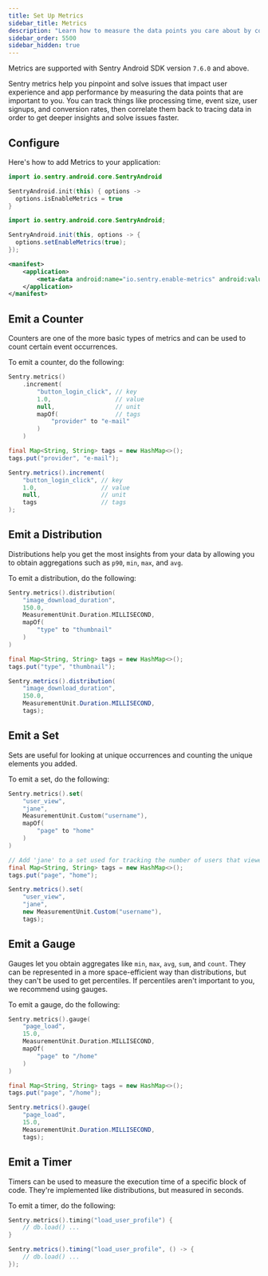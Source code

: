 ```yaml
---
title: Set Up Metrics
sidebar_title: Metrics
description: "Learn how to measure the data points you care about by configuring Metrics in your Android app."
sidebar_order: 5500
sidebar_hidden: true
---
```



<Include name="metrics-api-change.mdx" />

<Alert>

Metrics are supported with Sentry Android SDK version `7.6.0` and above.

</Alert>

Sentry metrics help you pinpoint and solve issues that impact user experience and app performance by measuring the data points that are important to you. You can track things like processing time, event size, user signups, and conversion rates, then correlate them back to tracing data in order to get deeper insights and solve issues faster.

## Configure

Here's how to add Metrics to your application:

```Kotlin {filename:MyApplication.kt}
import io.sentry.android.core.SentryAndroid

SentryAndroid.init(this) { options ->
  options.isEnableMetrics = true
}
```

```Java {filename:MyApplication.java}
import io.sentry.android.core.SentryAndroid;

SentryAndroid.init(this, options -> {
  options.setEnableMetrics(true);
});
```

```xml {filename:AndroidManifest.xml}
<manifest>
    <application>
        <meta-data android:name="io.sentry.enable-metrics" android:value="true" />
    </application>
</manifest>
```

## Emit a Counter

Counters are one of the more basic types of metrics and can be used to count certain event occurrences.

To emit a counter, do the following:

```Kotlin
Sentry.metrics()
    .increment(
        "button_login_click", // key
        1.0,                  // value
        null,                 // unit
        mapOf(                // tags
            "provider" to "e-mail"
        )
    )
```

```Java
final Map<String, String> tags = new HashMap<>();
tags.put("provider", "e-mail");

Sentry.metrics().increment(
    "button_login_click", // key
    1.0,                  // value
    null,                 // unit
    tags                  // tags
);
```

## Emit a Distribution

Distributions help you get the most insights from your data by allowing you to obtain aggregations such as `p90`, `min`, `max`, and `avg`.

To emit a distribution, do the following:

```Kotlin
Sentry.metrics().distribution(
    "image_download_duration",
    150.0,
    MeasurementUnit.Duration.MILLISECOND,
    mapOf(
        "type" to "thumbnail"
    )
)
```

```java
final Map<String, String> tags = new HashMap<>();
tags.put("type", "thumbnail");

Sentry.metrics().distribution(
    "image_download_duration",
    150.0,
    MeasurementUnit.Duration.MILLISECOND,
    tags);
```

## Emit a Set

Sets are useful for looking at unique occurrences and counting the unique elements you added.

To emit a set, do the following:

```Kotlin
Sentry.metrics().set(
    "user_view",
    "jane",
    MeasurementUnit.Custom("username"),
    mapOf(
        "page" to "home"
    )
)
```

```Java
// Add 'jane' to a set used for tracking the number of users that viewed a page.
final Map<String, String> tags = new HashMap<>();
tags.put("page", "home");

Sentry.metrics().set(
    "user_view",
    "jane",
    new MeasurementUnit.Custom("username"),
    tags);
```

## Emit a Gauge

Gauges let you obtain aggregates like `min`, `max`, `avg`, `sum`, and `count`. They can be represented in a more space-efficient way than distributions, but they can't be used to get percentiles. If percentiles aren't important to you, we recommend using gauges.

To emit a gauge, do the following:

```Kotlin
Sentry.metrics().gauge(
    "page_load",
    15.0,
    MeasurementUnit.Duration.MILLISECOND,
    mapOf(
        "page" to "/home"
    )
)
```

```Java
final Map<String, String> tags = new HashMap<>();
tags.put("page", "/home");

Sentry.metrics().gauge(
    "page_load",
    15.0,
    MeasurementUnit.Duration.MILLISECOND,
    tags);
```

## Emit a Timer

Timers can be used to measure the execution time of a specific block of code. They're implemented like distributions, but measured in seconds.

To emit a timer, do the following:

```Kotlin
Sentry.metrics().timing("load_user_profile") {
    // db.load() ...
}
```

```Java
Sentry.metrics().timing("load_user_profile", () -> {
    // db.load() ...
});
```
